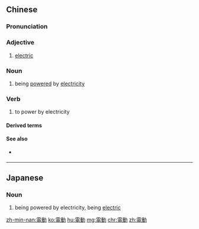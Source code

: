 {{also|电动}}
==Chinese==
{{zh-forms|s=电动}}

===Pronunciation===
{{zh-pron
|m=diàndòng
|mn=tiān-tōng
|cat=a,n,v
}}

===Adjective===
{{zh-adj}}

# [[electric]]

===Noun===
{{zh-noun}}

# being [[powered]] by [[electricity]]

===Verb===
{{zh-verb}}

# to power by electricity

====Derived terms====
{{zh-der|電動車|電動機}}

====See also====
* {{qualifier|not to be confused with}} {{zh-l|電子}}

----

==Japanese==
{{ja-kanjitab|でん|どう|yomi=o}}

===Noun===
{{ja-noun|でんどう}}

# being powered by electricity, being [[electric]]

[[zh-min-nan:電動]]
[[ko:電動]]
[[hu:電動]]
[[mg:電動]]
[[chr:電動]]
[[zh:電動]]